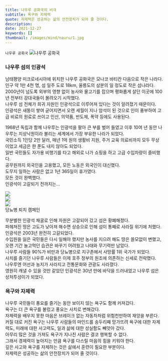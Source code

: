 ```yaml
---
title: 나우루 공화국의 비극
subtitle: 욕구와 자제력
quote: 자제력은 성공하는 삶의 안전장치가 되어 줄 것이다.
description: 
date: 2021-12-27
keywords: []
thumbnail: /images/mind/nauru/1.jpg
---
```


`나우루 공화국`
![나우루 공화국](/images/mind/nauru/1.jpg)

### 나우루 섬의 인광석

남태평양 미크로네시아에 위치한 나우루 공화국은 모나코 바티칸 다음으로 작은 나라다.  
인구 약 1만 4천 명, 섬 일주 도로 18km, 울릉도의 삼분의 일 정도로 작은 섬나라다.  
2000년이 넘도록 외부의 영향 없이 농사와 물고기를 잡으며 평화롭게 살던 이곳에 100년 전부터 강대국들이 몰려오기 시작했다.  
나우루 섬 전체가 희귀 자원인 인광석으로 이루어져 있다는 것이 알려졌기 때문이다.  
인광석은 새똥이 쌓여 굳어지면서 오랜 세월이 지나 암석이 된 것으로 인이 풍부하여 고급 비료의 원료로 쓰이고 인산, 의약품, 반도체, 폭약 등에도 사용된다.  
  
1968년 독립과 함께 나우루는 인광석을 팔아 큰 부를 벌어 들였고 이후 10여 년 동안 나우루는 지상낙원이라 불리는 세계에서 가장 부유한 나라가 되었다.  
국민소득 1인당 2만 달러, 매년 1억 원의 생활비 지원, 주거 교육 의료비까지 모두 무상이었고 세금은 한 푼도 내지 않아도 되었다.  
일반 국민들도 자가용 비행기를 타고 해외로 나가 쇼핑을 하고 고급 수입차량이 즐비했다.  
공무원까지 외국인을 고용했고, 모든 노동은 외국인이 대신했다.  
도무지 일하는 사람은 없고 1년 365일이 휴가였다.  
모든 것이 완벽했다.  
인광석이 고갈되기 전까지는…

![](https://firebasestorage.googleapis.com/v0/b/mind-kr.appspot.com/o/img%2F62-4.jpg?alt=media&token=e0e59fb5-e8de-427f-8b75-2a31aa42616e)  
![](https://firebasestorage.googleapis.com/v0/b/mind-kr.appspot.com/o/img%2F62-5.jpg?alt=media&token=129fd048-a594-441c-859c-7117046a5fbc)  
![](https://firebasestorage.googleapis.com/v0/b/mind-kr.appspot.com/o/img%2F62-6.jpg?alt=media&token=91d6bd48-7dac-41d3-b098-49e3a4d595e8)  
당뇨병 퇴치 캠페인

무분별한 인광석 채굴로 인해 자원은 고갈되어 갔고 섬은 황폐해졌다.  
파헤쳐진 땅은 고도가 낮아져 해수면 상승으로 인해 섬이 통째로 사라질 위기에 처했다.  
인광석은 2003년 완전히 고갈되었다.  
수입원을 잃은 국민들은 다시 일해야 했지만 농사를 지으려 해도 땅은 쓸모없이 변했고, 오랜 기간 놀고먹던 습관은 바꾸기 어려웠고 나태와 무기력만 남았다.  
나우루 사람들 90%가 비만과 당뇨병으로 지구촌에서 사망률 1위 국가가 되었다.  
사치를 즐기던 나우루 사람들은 이제 호주 정부의 원조에 의존하는 신세로 전락했다.  
나우루엔 어선과 농지가 사라지고 전통문화와 관광도 사라졌다.  
영원히 캐낼 수 있을 것만 같았던 인광석은 30년 만에 바닥을 드러내었고 나우루 섬은 상처투성이가 되었다.  

### 욕구와 자제력

나우루 국민들이 풍요를 즐기는 동안 보이지 않는 욕구도 함께 커져갔다.  
욕구는 더 큰 욕구를 불렀고 풍요는 사치로 변해갔다.  
자제력을 배우지 못한 마음은 브레이크 없는 자동차처럼 위험천만하여 재앙을 부른다.  
커질 대로 커진 욕구는 나우루 사람들의 마인드를 송두리째 망가뜨려 욕구에 대한 자제력도, 미래에 대한 사고력도, 일과 삶에 대한 성실함도 빼앗아 갔다.  
아무리 많은 것을 가져도 욕구가 지나친 사람은 결코 행복할 수 없다.  
그래서 경제력이 높아지는 만큼 욕구를 다스릴 마음의 힘을 키워야 한다.  
깊은 사고와 욕구를 자제하는 것은 삶에서 훈련이 필요한 부분이다.  
자제력은 성공하는 삶의 안전장치가 되어 줄 것이다.